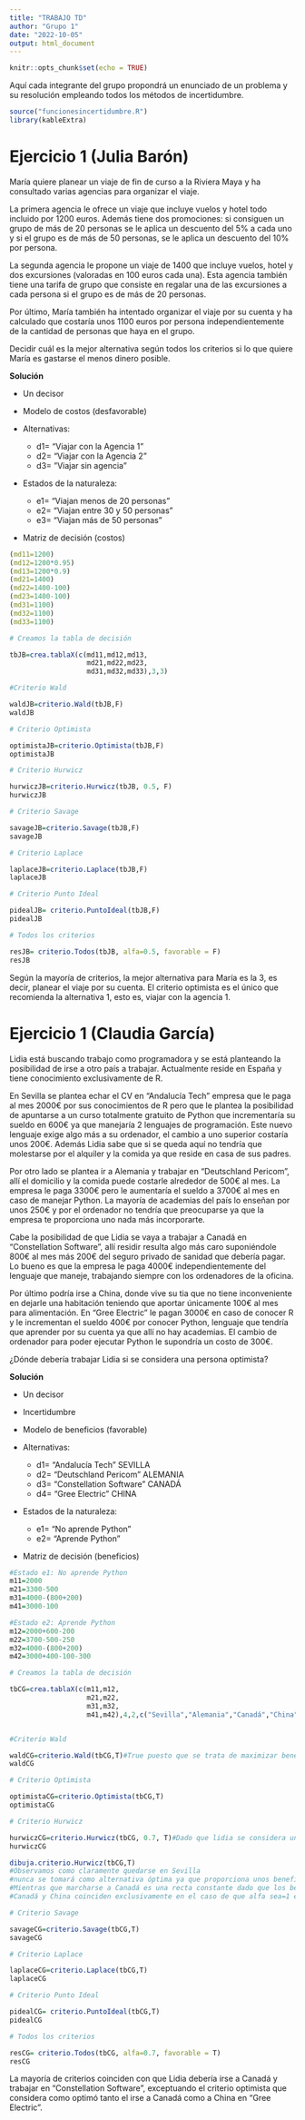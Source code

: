 ---
title: "TRABAJO TD"
author: "Grupo 1"
date: "2022-10-05"
output: html_document
---

```{r setup, include=FALSE}
knitr::opts_chunk$set(echo = TRUE)
```

Aquí cada integrante del grupo propondrá un enunciado de un problema y su
resolución empleando todos los métodos de incertidumbre.


```{r}
source("funcionesincertidumbre.R")
library(kableExtra)
```

# Ejercicio 1 (Julia Barón)

María quiere planear un viaje de fin de curso a la Riviera Maya y ha consultado varias agencias para organizar el viaje. 

La primera agencia le ofrece un viaje que incluye vuelos y hotel todo incluido por 1200 euros. Además tiene dos promociones: si consiguen un grupo de más de 20 personas se le aplica un descuento del 5% a cada uno y si el grupo es de más de 50 personas, se le aplica un descuento del 10% por persona.

La segunda agencia le propone un viaje de 1400 que incluye vuelos, hotel y dos excursiones (valoradas en 100 euros cada una). Esta agencia también tiene una tarifa de grupo que consiste en regalar una de las excursiones a cada persona si el grupo es de más de 20 personas.

Por último, María también ha intentado organizar el viaje por su cuenta y ha calculado que costaría unos 1100 euros por persona independientemente de la cantidad de personas que haya en el grupo.

Decidir cuál es la mejor alternativa según todos los criterios si lo que quiere María es gastarse el menos dinero posible.

**Solución**

* Un decisor

* Modelo de costos (desfavorable)

* Alternativas:
  - d1= “Viajar con la Agencia 1”
  - d2= “Viajar con la Agencia 2”
  - d3= ”Viajar sin agencia”
  
* Estados de la naturaleza:
  - e1= “Viajan menos de 20 personas”
  - e2= “Viajan entre 30 y 50 personas”
  - e3= “Viajan más de 50 personas”
  
* Matriz de decisión (costos)

```{r}
(md11=1200)
(md12=1200*0.95)
(md13=1200*0.9)
(md21=1400)
(md22=1400-100)
(md23=1400-100)
(md31=1100)
(md32=1100)
(md33=1100)

```


```{r}
# Creamos la tabla de decisión

tbJB=crea.tablaX(c(md11,md12,md13,
                   md21,md22,md23,
                   md31,md32,md33),3,3)

#Criterio Wald

waldJB=criterio.Wald(tbJB,F)
waldJB

# Criterio Optimista

optimistaJB=criterio.Optimista(tbJB,F)
optimistaJB

# Criterio Hurwicz

hurwiczJB=criterio.Hurwicz(tbJB, 0.5, F)
hurwiczJB

# Criterio Savage

savageJB=criterio.Savage(tbJB,F)
savageJB

# Criterio Laplace

laplaceJB=criterio.Laplace(tbJB,F)
laplaceJB

# Criterio Punto Ideal

pidealJB= criterio.PuntoIdeal(tbJB,F)
pidealJB
```


```{r}
# Todos los criterios

resJB= criterio.Todos(tbJB, alfa=0.5, favorable = F)
resJB

```
Según la mayoría de  criterios, la mejor alternativa para María es la 3, es decir, 
planear el viaje por su cuenta. El criterio optimista es el único que recomienda la
alternativa 1, esto es, viajar con la agencia 1.


# Ejercicio 1 (Claudia García)

Lidia está buscando trabajo como programadora y se está planteando la posibilidad de irse a otro país a trabajar. Actualmente reside en España y tiene conocimiento exclusivamente de R. 

En Sevilla se plantea echar el CV en "Andalucía Tech" empresa que le paga al mes 2000€ por sus conocimientos de R pero que le plantea la posibilidad de apuntarse a un curso totalmente gratuito de Python que incrementaría su sueldo en 600€ ya que manejaría 2 lenguajes de programación. Este nuevo lenguaje exige algo más a su ordenador, el cambio a uno superior costaría unos 200€. Además Lidia sabe que si se queda aquí no tendría que molestarse por el alquiler y la comida ya que reside en casa de sus padres. 

Por otro lado se plantea ir a Alemania y trabajar en "Deutschland Pericom", allí el domicilio y la comida puede costarle alrededor de 500€ al mes. La empresa le paga 3300€ pero le aumentaría el sueldo a 3700€ al mes en caso de manejar Python. La mayoría de academias del país lo enseñan por unos 250€ y por el ordenador no tendría que preocuparse ya que la empresa te proporciona uno nada más incorporarte.

Cabe la posibilidad de que Lidia se vaya a trabajar a Canadá en "Constellation Software", allí residir resulta algo más caro suponiéndole 800€ al mes más 200€ del seguro privado de sanidad que debería pagar. Lo bueno es que la empresa le paga 4000€ independientemente del lenguaje que maneje, trabajando siempre con los ordenadores de la oficina.

Por último podría irse a China, donde vive su tia que no tiene inconveniente en dejarle una habitación teniendo que aportar únicamente 100€ al mes para alimentación. En "Gree Electric" le pagan 3000€ en caso de conocer R y le incrementan el sueldo 400€ por conocer Python, lenguaje que tendría que aprender por su cuenta ya que allí no hay academias. El cambio de ordenador para poder ejecutar Python le supondría un costo de 300€.

¿Dónde debería trabajar Lidia si se considera una persona optimista?

**Solución**

* Un decisor

* Incertidumbre

* Modelo de beneficios (favorable)

* Alternativas:
  - d1= "Andalucía Tech" SEVILLA
  - d2= "Deutschland Pericom" ALEMANIA
  - d3= "Constellation Software" CANADÁ
  - d4= "Gree Electric" CHINA
  
* Estados de la naturaleza:
  - e1= "No aprende Python"
  - e2= "Aprende Python"
  
* Matriz de decisión (beneficios)

```{r}
#Estado e1: No aprende Python
m11=2000
m21=3300-500
m31=4000-(800+200)
m41=3000-100

#Estado e2: Aprende Python
m12=2000+600-200
m22=3700-500-250
m32=4000-(800+200)
m42=3000+400-100-300


```


```{r}
# Creamos la tabla de decisión

tbCG=crea.tablaX(c(m11,m12,
                   m21,m22,
                   m31,m32,
                   m41,m42),4,2,c("Sevilla","Alemania","Canadá","China"))


#Criterio Wald

waldCG=criterio.Wald(tbCG,T)#True puesto que se trata de maximizar beneficios
waldCG

# Criterio Optimista

optimistaCG=criterio.Optimista(tbCG,T)
optimistaCG

# Criterio Hurwicz

hurwiczCG=criterio.Hurwicz(tbCG, 0.7, T)#Dado que lidia se considera una persona optimista tomamos alfa=0.7
hurwiczCG

dibuja.criterio.Hurwicz(tbCG,T)
#Observamos como claramente quedarse en Sevilla
#nunca se tomará como alternativa óptima ya que proporciona unos beneficios inferiores al resto en todo momento
#Mientras que marcharse a Canadá es una recta constante dado que los beneficios no dependen del estado (aprender o no Python)
#Canadá y China coinciden exclusivamente en el caso de que alfa sea=1 es decir, se pondere al máximo el criterio optimista.

# Criterio Savage

savageCG=criterio.Savage(tbCG,T)
savageCG

# Criterio Laplace

laplaceCG=criterio.Laplace(tbCG,T)
laplaceCG

# Criterio Punto Ideal

pidealCG= criterio.PuntoIdeal(tbCG,T)
pidealCG
```

```{r}
# Todos los criterios

resCG= criterio.Todos(tbCG, alfa=0.7, favorable = T)
resCG

```

La mayoría de criterios coinciden con que Lidia debería irse a Canadá y trabajar en "Constellation Software", exceptuando el criterio optimista que considera como optimó tanto el irse a Canadá como a China en "Gree Electric".
